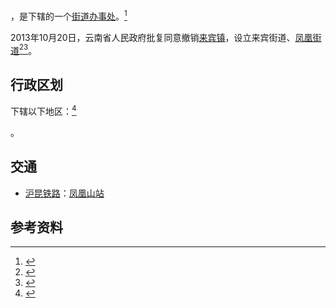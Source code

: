 {{中国乡级行政区|53/03/81/101/000}}

'''{{PAGENAMEBASE}}'''，是{{PRC admin/fullname|53/03/81/101/000|3}}下辖的一个[[街道办事处|街道办事处]]。<ref>{{PRC admin/ref sgc|{{PRC admin/parent|53/03/81/101/000}}}}</ref>

2013年10月20日，云南省人民政府批复同意撤销[[来宾镇|来宾镇]]，设立来宾街道、[[凤凰街道_(宣威市)|凤凰街道]]<ref>{{Cite web |url=http://xxgk.yn.gov.cn/uploadfile/document_20140902/20150831162107504.pdf |title=云南省人民政府关于同意曲靖市撤销15个乡镇设立街道的批复（云政复〔2013〕77号） |access-date=2017-09-07 |archive-url=https://web.archive.org/web/20170907213621/http://xxgk.yn.gov.cn/uploadfile/document_20140902/20150831162107504.pdf |archive-date=2017-09-07 |dead-url=yes }}</ref><ref>{{cite web|title=我市乡级行政区划调整基本结束|url=http://epaper.qjrb.cn/html/2014-02/08/content_177445.htm|publisher=曲靖日报|deadurl=yes|archiveurl=https://web.archive.org/web/20170907213945/http://epaper.qjrb.cn/html/2014-02/08/content_177445.htm|archivedate=2017-09-07}}</ref>。

== 行政区划 ==
{{PAGENAMEBASE}}下辖以下地区：<ref>{{PRC admin/ref sgc|53/03/81/101/000}}</ref>

{{PRC admin/children|53/03/81/101/000}}。

== 交通 ==
* {{rint|cn|rail}}[[沪昆铁路|沪昆铁路]]：[[凤凰山站_(宣威市)|凤凰山站]]

== 参考资料 ==
{{reflist}}

{{PRC admin/navcat|53/03/81/101/000}}